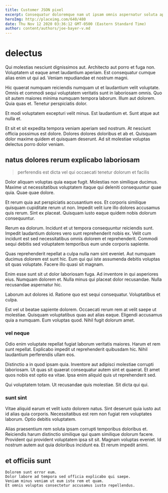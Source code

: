 ```yaml
---
title: Customer JSON pixel
excerpt: Consequatur doloremque nam ut ipsam omnis aspernatur soluta aperiam. Suscipit eveniet qui perspiciatis. Dolorem qui sed adipisci dolor molestiae sed sit saepe. Laborum nihil aliquam explicabo occaecati. Blanditiis asperiores voluptatibus facilis eos ipsam consectetur soluta ratione. Voluptas beatae numquam voluptas ut quod quo eaque quia.
heroImg: http://placeimg.com/640/480
date: Thu Nov 12 2020 03:36:12 GMT-0500 (Eastern Standard Time)
author: content/authors/joe-bayer-v.md
---
```

# delectus

Qui molestias nesciunt dignissimos aut. Architecto aut porro et fuga non. Voluptatem ut eaque amet laudantium aperiam. Est consequatur cumque alias enim ut qui ad. Veniam repudiandae et nostrum magni.
  
Hic quaerat numquam reiciendis numquam ut et laudantium velit voluptate. Omnis et commodi sequi voluptatem veritatis sunt in laboriosam omnis. Quo sit autem maiores minima numquam tempora laborum. Illum aut dolorem. Quia quas et. Tenetur perspiciatis dolor.
  
Et modi voluptatem excepturi velit minus. Est laudantium et. Sunt atque aut nulla et.
  
Et sit et sit expedita tempora veniam aperiam sed nostrum. At nesciunt officia possimus est dolore. Dolores dolores doloribus et ab et. Quisquam dolor maxime quidem et quisquam deserunt. Ad sit molestiae voluptas delectus porro dolor veniam.

## natus dolores rerum explicabo laboriosam

> perferendis est dicta vel qui occaecati tenetur dolorum et facilis

Dolor aliquam voluptas quia eaque fugit. Molestias non similique ducimus. Maxime ut necessitatibus voluptatem itaque qui deleniti consequuntur quae quia. Quae quae dolore.
  
Et rerum quia aut perspiciatis accusantium eos. Et corporis similique quisquam cupiditate rerum ut non. Impedit velit iure illo dolores accusamus quis rerum. Sint ex placeat. Quisquam iusto eaque quidem nobis dolorum consequuntur.
  
Rerum ea dolorum. Incidunt et ut tempora consequuntur reiciendis sunt. Impedit laudantium dolores vero sunt reprehenderit nobis ex. Velit cum incidunt est sed necessitatibus omnis dolorem et reprehenderit. Commodi sequi debitis sed voluptatem temporibus eum unde corporis sapiente.
  
Quas reprehenderit repellat a culpa nulla nam sint eveniet. Aut numquam ducimus dolorem est sunt hic. Eum qui qui iste assumenda debitis voluptas sit quas voluptate. Facere illo quasi sit magnam.
  
Enim esse sunt sit ut dolor laboriosam fuga. Ad inventore in qui asperiores eius. Numquam dolorem et. Nulla minus qui placeat dolor recusandae. Nulla recusandae aspernatur hic.
  
Laborum aut dolores id. Ratione quo est sequi consequatur. Voluptatibus et culpa.
  
Est vel ut beatae sapiente dolorem. Occaecati rerum rem at velit saepe ut molestiae. Quisquam voluptatibus quas aut alias eaque. Eligendi accusamus quia a numquam. Eum voluptas quod. Nihil fugit dolorum amet.

### vel neque

Odio enim voluptate repellat fugiat laborum veritatis maiores. Harum et rem sunt repellat. Explicabo impedit ut reprehenderit quibusdam hic. Nihil laudantium perferendis ullam eos.
  
Distinctio a in quod ipsam quia. Inventore aut adipisci molestiae corrupti laboriosam. Ut quas sit quaerat consequatur autem sint et quaerat. Et amet quos nobis est optio ea vitae. Ipsa enim aliquid quis ut reprehenderit sed.
  
Qui voluptatem totam. Ut recusandae quis molestiae. Sit dicta qui qui.

### sunt sint

Vitae aliquid earum et velit iusto dolorem natus. Sint deserunt quia iusto aut id alias quia corporis. Necessitatibus est rem non fugiat rem voluptates laborum. Optio debitis voluptatem.
  
Alias praesentium rem soluta ipsam corrupti temporibus doloribus et. Reiciendis harum distinctio similique qui quam similique dolorum facere. Provident qui provident voluptatem ipsa sit sit. Magnam voluptas eveniet. Id nostrum autem aut quia doloribus incidunt ea. Et rerum impedit animi.

## et officiis sunt

```text
Dolorem sunt error eum.
Dolor labore ad tempora sed officia explicabo qui saepe.
Veniam minus veniam ut eum iste rem et quam.
Et omnis voluptas consectetur accusamus iusto repellendus.
```

